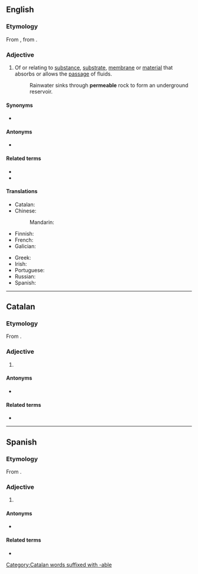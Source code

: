 {{also|perméable}}
==English==

===Etymology===
From {{etyl|frm|en}} {{m|frm|perméable}}, from {{etyl|la|en}} {{m|la|permeabilis}}.

===Adjective===
{{en-adj}}

# Of or relating to [[substance]], [[substrate]], [[membrane]] or [[material]] that absorbs or allows the [[passage]] of fluids.
#: Rainwater sinks through '''permeable''' rock to form an underground reservoir.

====Synonyms====
* {{l|en|water-permeable}}

====Antonyms====
* {{l|en|impermeable}}

====Related terms====
* {{l|en|permeability}}
* {{l|en|nonpermeable}}

====Translations====
{{trans-top|that absorbs or allows the passage of fluids}}
* Catalan: {{t+|ca|permeable}}
* Chinese:
*: Mandarin: {{t-needed|cmn}}
* Finnish: {{t+|fi|läpäisevä}}
* French: {{t+|fr|perméable|m|f}}
* Galician: {{t+|gl|permeable|m|f}}
{{trans-mid}}
* Greek: {{t+|el|διαπερατός|m}}
* Irish: {{t|ga|tréscaoilteach}}
* Portuguese: {{t+|pt|permeável}}
* Russian: {{t-needed|ru}}
* Spanish: {{t|es|permeable}}
{{trans-bottom}}

----

==Catalan==

===Etymology===
From {{etyl|la|ca}} {{m|la|permeabilis}}.

===Adjective===
{{ca-adj|mf}}

# {{l|en|permeable}}

====Antonyms====
* {{l|ca|impermeable}}

====Related terms====
* {{l|ca|permeabilitat}}

[[Category:Catalan words suffixed with -able]]

----

==Spanish==

===Etymology===
From {{etyl|la|es}} {{m|la|permeabilis}}.

===Adjective===
{{es-adj|mf}}

# {{l|en|permeable}}

====Antonyms====
* {{l|es|impermeable}}

====Related terms====
* {{l|es|permeabilidad}}